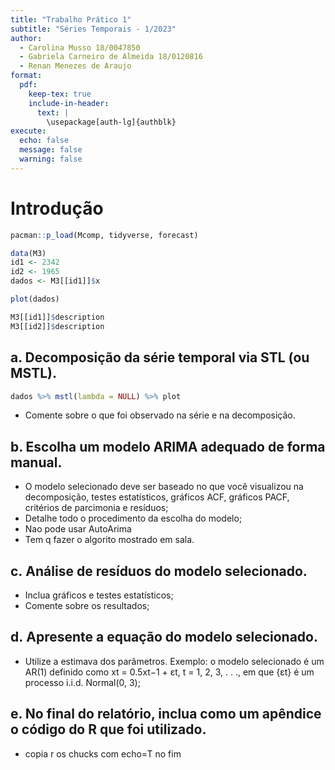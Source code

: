 ```yaml
---
title: "Trabalho Prático 1"
subtitle: "Séries Temporais - 1/2023" 
author:
  - Carolina Musso 18/0047850
  - Gabriela Carneiro de Almeida 18/0120816
  - Renan Menezes de Araujo
format: 
  pdf:
    keep-tex: true
    include-in-header:
      text: |
        \usepackage[auth-lg]{authblk}
execute:
  echo: false
  message: false
  warning: false
---
```


# Introdução

```r
pacman::p_load(Mcomp, tidyverse, forecast)
```



```r
data(M3)
id1 <- 2342 
id2 <- 1965
dados <- M3[[id1]]$x

plot(dados)

M3[[id1]]$description 
M3[[id2]]$description 
```


## a. Decomposição da série temporal via STL (ou MSTL).

```r
dados %>% mstl(lambda = NULL) %>% plot
```

- Comente sobre o que foi observado na série e na decomposição.


## b. Escolha um modelo ARIMA adequado de forma manual.

 -  O modelo selecionado deve ser baseado no que você visualizou na decomposição, testes
estatísticos, gráficos ACF, gráficos PACF, critérios de parcimonia e resíduos;
 - Detalhe todo o procedimento da escolha do modelo;
 - Nao pode usar AutoArima
 - Tem q fazer o algorito mostrado em sala. 


## c. Análise de resíduos do modelo selecionado. 

- Inclua gráficos e testes estatísticos;
-  Comente sobre os resultados;

## d. Apresente a equação do modelo selecionado.

-  Utilize a estimava dos parâmetros. Exemplo: o modelo selecionado é um AR(1) definido como
xt = 0.5xt−1 + εt, t = 1, 2, 3, . . ., em que {εt} é um processo i.i.d. Normal(0, 3);

## e. No final do relatório, inclua como um apêndice o código do R que foi utilizado.

- copia r os chucks com echo=T no fim
